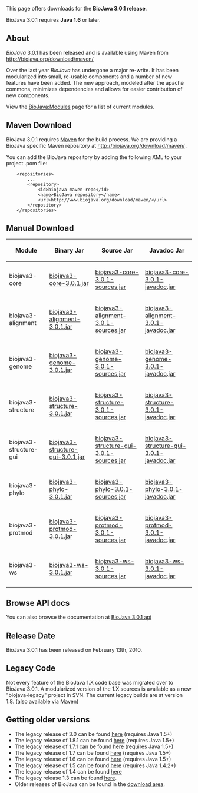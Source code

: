 This page offers downloads for the <b>BioJava 3.0.1 release</b>. 

BioJava 3.0.1 requires <b>Java 1.6</b> or later. 

== About ==
''BioJava'' 3.0.1 has been released and is available using Maven from
[http://biojava.org/download/maven/ http://biojava.org/download/maven/]

Over the last year ''BioJava'' has undergone a major re-write. It has
been modularized into small, re-usable components and a number of new
features have been added. The new approach, modeled after the apache
commons, minimizes dependencies and allows for easier contribution of
new components.

View the [[BioJava:Modules]] page for a list of current modules.

== Maven Download ==
BioJava 3.0.1 requires [http://maven.apache.org/ Maven] for the build process. We are providing a BioJava specific Maven repository at http://biojava.org/download/maven/ .

You can add the BioJava repository by adding the following XML to your project .pom file:
<pre>
	<repositories>
		...
		<repository>
			<id>biojava-maven-repo</id>
			<name>BioJava repository</name>
			<url>http://www.biojava.org/download/maven/</url>			
		</repository>
	</repositories>
</pre>

== Manual Download ==
{|
|+
! Module
! Binary Jar
! Source Jar
! Javadoc Jar
|-
| biojava3-core 
| [http://biojava.org/download/maven/org/biojava/biojava3-core/3.0.1/biojava3-core-3.0.1.jar biojava3-core-3.0.1.jar] 
| [http://biojava.org/download/maven/org/biojava/biojava3-core/3.0.1/biojava3-core-3.0.1-sources.jar biojava3-core-3.0.1-sources.jar] 
| [http://biojava.org/download/maven/org/biojava/biojava3-core/3.0.1/biojava3-core-3.0.1-javadoc.jar biojava3-core-3.0.1-javadoc.jar]
|-
| biojava3-alignment 
| [http://biojava.org/download/maven/org/biojava/biojava3-alignment/3.0.1/biojava3-alignment-3.0.1.jar biojava3-alignment-3.0.1.jar] 
| [http://biojava.org/download/maven/org/biojava/biojava3-alignment/3.0.1/biojava3-alignment-3.0.1-sources.jar biojava3-alignment-3.0.1-sources.jar] 
| [http://biojava.org/download/maven/org/biojava/biojava3-alignment/3.0.1/biojava3-alignment-3.0.1-javadoc.jar biojava3-alignment-3.0.1-javadoc.jar]
|-
| biojava3-genome 
| [http://biojava.org/download/maven/org/biojava/biojava3-genome/3.0.1/biojava3-genome-3.0.1.jar biojava3-genome-3.0.1.jar] 
| [http://biojava.org/download/maven/org/biojava/biojava3-genome/3.0.1/biojava3-genome-3.0.1-sources.jar biojava3-genome-3.0.1-sources.jar] 
| [http://biojava.org/download/maven/org/biojava/biojava3-genome/3.0.1/biojava3-genome-3.0.1-javadoc.jar biojava3-genome-3.0.1-javadoc.jar]
|-
| biojava3-structure 
| [http://biojava.org/download/maven/org/biojava/biojava3-structure/3.0.1/biojava3-structure-3.0.1.jar biojava3-structure-3.0.1.jar] 
| [http://biojava.org/download/maven/org/biojava/biojava3-structure/3.0.1/biojava3-structure-3.0.1-sources.jar biojava3-structure-3.0.1-sources.jar] 
| [http://biojava.org/download/maven/org/biojava/biojava3-structure/3.0.1/biojava3-structure-3.0.1-javadoc.jar biojava3-structure-3.0.1-javadoc.jar]
|-
| biojava3-structure-gui 
| [http://biojava.org/download/maven/org/biojava/biojava3-structure-gui/3.0/biojava3-structure-gui-3.0.1.jar biojava3-structure-gui-3.0.1.jar] 
| [http://biojava.org/download/maven/org/biojava/biojava3-structure-gui/3.0/biojava3-structure-gui-3.0.1-sources.jar biojava3-structure-gui-3.0.1-sources.jar] 
| [http://biojava.org/download/maven/org/biojava/biojava3-structure-gui/3.0/biojava3-structure-gui-3.0.1-javadoc.jar biojava3-structure-gui-3.0.1-javadoc.jar]
|-
| biojava3-phylo 
| [http://biojava.org/download/maven/org/biojava/biojava3-phylo/3.0/biojava3-phylo-3.0.1.jar biojava3-phylo-3.0.1.jar] 
| [http://biojava.org/download/maven/org/biojava/biojava3-phylo/3.0/biojava3-phylo-3.0.1-sources.jar biojava3-phylo-3.0.1-sources.jar] 
| [http://biojava.org/download/maven/org/biojava/biojava3-phylo/3.0/biojava3-phylo-3.0.1-javadoc.jar biojava3-phylo-3.0.1-javadoc.jar]
|-
| biojava3-protmod 
| [http://biojava.org/download/maven/org/biojava/biojava3-protmod/3.0/biojava3-protmod-3.0.1.jar biojava3-protmod-3.0.1.jar] 
| [http://biojava.org/download/maven/org/biojava/biojava3-protmod/3.0/biojava3-protmod-3.0.1-sources.jar biojava3-protmod-3.0.1-sources.jar] 
| [http://biojava.org/download/maven/org/biojava/biojava3-protmod/3.0/biojava3-protmod-3.0.1-javadoc.jar biojava3-protmod-3.0.1-javadoc.jar]
|-
| biojava3-ws 
| [http://biojava.org/download/maven/org/biojava/biojava3-ws/3.0/biojava3-ws-3.0.1.jar biojava3-ws-3.0.1.jar] 
| [http://biojava.org/download/maven/org/biojava/biojava3-ws/3.0/biojava3-ws-3.0.1-sources.jar biojava3-ws-3.0.1-sources.jar] 
| [http://biojava.org/download/maven/org/biojava/biojava3-ws/3.0/biojava3-ws-3.0.1-javadoc.jar biojava3-ws-3.0.1-javadoc.jar]

|}

== Browse API docs ==
You can also browse the documentation at [http://www.biojava.org/docs/api3.0/ BioJava 3.0.1 api]

==Release Date==
BioJava 3.0.1 has been released on February 13th, 2010.

== Legacy Code ==
Not every feature of the BioJava 1.X code base was migrated over to
BioJava 3.0.1. A modularized version of the 1.X sources is available as
a new "biojava-legacy" project in SVN. The current legacy builds are at version 1.8. (also available via Maven)

== Getting older versions ==

* The legacy release of 3.0 can be found [[BioJava:Download 3.0|here]] (requires Java 1.5+)
* The legacy release of 1.8.1 can be found [[BioJava:Download 1.8|here]] (requires Java 1.5+)
* The legacy release of 1.7.1 can be found [[BioJava:Download 1.7.1|here]] (requires Java 1.5+)
* The legacy release of 1.7 can be found [[BioJava:Download 1.7|here]] (requires Java 1.5+)
* The legacy release of 1.6 can be found [[BioJava:Download 1.6|here]] (requires Java 1.5+)
* The legacy release of 1.5 can be found [[BioJava:Download 1.5|here]] (requires Java 1.4.2+)
* The legacy release of 1.4 can be found [[BioJava:Download 1.4|here]]
* The legacy release 1.3 can be found [[BioJava:Download 1.3|here]].
* Older releases of BioJava can be found in the [http://www.biojava.org/download/ download area].